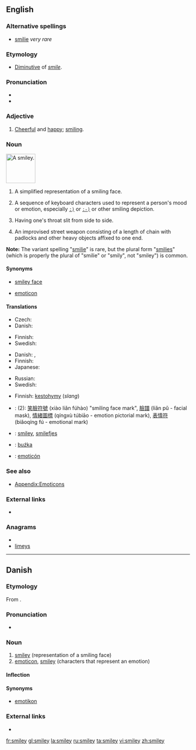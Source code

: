 ==English==
{{wikipedia}}

===Alternative spellings===
* [[smilie]] ''very rare''

===Etymology===
* [[diminutive|Diminutive]] of ''[[smile]]''.

===Pronunciation===
* {{SAMPA|/"smaIli/}}
* {{rhymes|aɪli}}

===Adjective===
{{en-adj}}

# [[cheerful|Cheerful]] and [[happy]]; [[smiling]].

===Noun===
[[Image:Smiley_head_happy.png|80px|thumb|A '''smiley'''.]]
{{en-noun|pl2=smilies}}

# {{rare}} A simplified representation of a smiling face.
# {{Internet}} A sequence of keyboard characters used to represent a person's mood or emotion, especially <tt>[[&nbsp;:)|:)]]</tt> or <tt>[[&nbsp;:-)|:-)]]</tt> or other smiling depiction.
# {{slang}} Having one's throat slit from side to side.
# {{rare}} An improvised street weapon consisting of a length of chain with padlocks and other heavy objects affixed to one end.

'''Note:''' The variant spelling "[[smilie]]" is rare, but the plural form "[[smilies]]" (which is properly the plural of "smilie" or "smily", not "smiley") is common.

====Synonyms====
* {{italbrac-colon|representation of smiling face}} [[smiley face]]
* {{italbrac-colon|characters that representation an emotion}} [[emoticon]]

====Translations====
{{trans-top|representation of a smiling face}}
* Czech: {{t-|cs|smajlík|m}}
* Danish: {{t-|da|smiley|c}}
{{trans-mid}}
* Finnish: {{t+|fi|hymiö}}
* Swedish: {{t-|sv|smiley|c}}
{{trans-bottom}}

{{trans-top|characters that represent an emotion}}
* Danish: {{t+|da|emotikon|n}},  {{t-|da|smiley|c}}
* Finnish: {{t+|fi|hymiö}}
* Japanese: {{t-|ja|顔文字|tr=kaomoji}}
{{trans-mid}}
* Russian: {{t+|ru|смайлик|m|tr=smájlik}}
* Swedish: {{t-|sv|smiley|c}}
{{trans-bottom}}

{{trans-top|slit throat}}
* Finnish: [[kestohymy]] (''slang'')
{{trans-mid}}
{{trans-bottom}}

{{checktrans-top}}
* {{ttbc|Chinese}}: (2): [[笑]][[臉]][[符]][[號]] (xiào liǎn fúhào) "smiling face mark", [[臉]][[譜]] (liǎn pǔ - facial mask), [[情]][[緒]][[圖]][[標]] (qíngxù túbiāo - emotion pictorial mark), [[表]][[情]][[符]] (biǎoqíng fú - emotional mark)
* {{ttbc|Norwegian}}: [[smiley]], [[smilefjes]]
* {{ttbc|Polish}}: [[buźka]] {{f}}
* {{ttbc|Spanish}}: [[emoticón]]
{{trans-bottom}}

===See also===
* [[Appendix:Emoticons]]

===External links===
* {{pedialite}}

===Anagrams===
* {{alphagram|eilmsy}}
* [[limeys#English|limeys]]

----

==Danish==

===Etymology===
From {{etyl|en|da}} {{term|smiley|lang=en}}. {{defdate|1993}}

===Pronunciation===
* {{IPA|/smajli/|[ˈsmɑjli]|lang=da}}

===Noun===
{{da-noun|en|er|pl-indef-2=smileys}}

# [[smiley#English|smiley]] (representation of a smiling face)
# [[emoticon]], [[smiley#English|smiley]] (characters that represent an emotion)

====Inflection====
{{da-noun-infl|en|er}}

====Synonyms====
* {{sense|emoticon}} [[emotikon]]

===External links===
* {{pedialite|lang=da}}

[[fr:smiley]]
[[gl:smiley]]
[[la:smiley]]
[[ru:smiley]]
[[ta:smiley]]
[[vi:smiley]]
[[zh:smiley]]